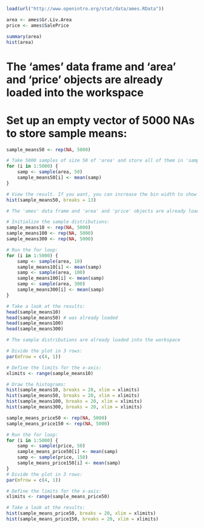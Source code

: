 
```r
load(url("http://www.openintro.org/stat/data/ames.RData"))

area <- ames$Gr.Liv.Area
price <- ames$SalePrice

summary(area)
hist(area)

```

# The 'ames' data frame and 'area' and 'price' objects are already loaded into the workspace

# Set up an empty vector of 5000 NAs to store sample means:

```r
sample_means50 <- rep(NA, 5000)

# Take 5000 samples of size 50 of 'area' and store all of them in 'sample_means50'.
for (i in 1:5000) {
    samp <- sample(area, 50)
	sample_means50[i] <- mean(samp)
}

# View the result. If you want, you can increase the bin width to show more detail by changing the 'breaks' argument.
hist(sample_means50, breaks = 13)
```


```r


# The 'ames' data frame and 'area' and 'price' objects are already loaded into the workspace

# Initialize the sample distributions:
sample_means10 <- rep(NA, 5000)
sample_means100 <- rep(NA, 5000)
sample_means300 <- rep(NA, 5000)

# Run the for loop:
for (i in 1:5000) {
    samp <- sample(area, 10)
	sample_means10[i] <- mean(samp)
	samp <- sample(area, 100)
	sample_means100[i] <- mean(samp)
    samp <- sample(area, 300)
	sample_means300[i] <- mean(samp)
}

# Take a look at the results:
head(sample_means10)
head(sample_means50) # was already loaded
head(sample_means100)
head(sample_means300)
```


```r
# The sample distributions are already loaded into the workspace

# Divide the plot in 3 rows:
par(mfrow = c(4, 1))

# Define the limits for the x-axis:
xlimits <- range(sample_means10)

# Draw the histograms:
hist(sample_means10, breaks = 20, xlim = xlimits)
hist(sample_means50, breaks = 20, xlim = xlimits)
hist(sample_means100, breaks = 20, xlim = xlimits)
hist(sample_means300, breaks = 20, xlim = xlimits)
```

```r
sample_means_price50 <- rep(NA, 5000)
sample_means_price150 <- rep(NA, 5000)

# Run the for loop:
for (i in 1:5000) {
    samp <- sample(price, 50)
    sample_means_price50[i] <- mean(samp)
	samp <- sample(price, 150)
	sample_means_price150[i] <- mean(samp)
}
# Divide the plot in 3 rows:
par(mfrow = c(4, 1))

# Define the limits for the x-axis:
xlimits <- range(sample_means_price50)

# Take a look at the results:
hist(sample_means_price50, breaks = 20, xlim = xlimits)
hist(sample_means_price150, breaks = 20, xlim = xlimits)

```










